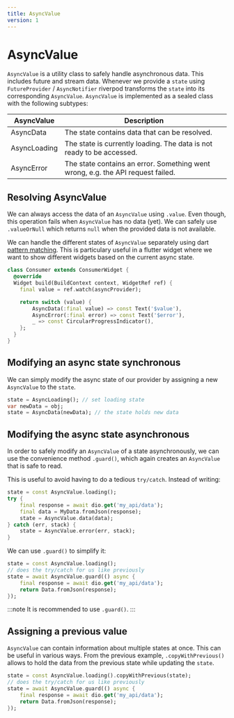 ```yaml
---
title: AsyncValue
version: 1
---
```


# AsyncValue

`AsyncValue` is a utility class to safely handle asynchronous data. This includes future and stream data.
Whenever we provide a `state` using `FutureProvider` / `AsyncNotifier` riverpod transforms the `state` into its corresponding `AsyncValue`.
`AsyncValue` is implemented as a sealed class with the following subtypes:

| AsyncValue    | Description |
| ---           | --- |
| AsyncData     | The state contains data that can be resolved. |
| AsyncLoading  | The state is currently loading. The data is not ready to be accessed. |
| AsyncError    | The state contains an error. Something went wrong, e.g. the API request failed. |


## Resolving AsyncValue
We can always access the data of an `AsyncValue` using `.value`.
Even though, this operation fails when `AsyncValue` has no data (yet). 
We can safely use `.valueOrNull` which returns `null` when the provided data is not available.

We can handle the different states of `AsyncValue` separately using dart [pattern matching](https://dart.dev/language/patterns).
This is particulary useful in a flutter widget where we want to show different widgets based on the current async state.

``` dart
class Consumer extends ConsumerWidget {
  @override
  Widget build(BuildContext context, WidgetRef ref) {
    final value = ref.watch(asyncProvider);

    return switch (value) {
        AsyncData(:final value) => const Text('$value'),
        AsyncError(:final error) => const Text('$error'),
        _ => const CircularProgressIndicator(),
    };
  }
}
```


## Modifying an async state synchronous
We can simply modify the async state of our provider by assigning a new `AsyncValue` to the `state`.

``` dart
state = AsyncLoading(); // set loading state
var newData = obj;
state = AsyncData(newData); // the state holds new data
```

## Modifying the async state asynchronous
In order to safely modify an `AsyncValue` of a state asynchronously, we can use the convenience method `.guard()`, which again creates an `AsyncValue` that is safe to read.

<!-- copy from api reference -->
This is useful to avoid having to do a tedious `try/catch`. Instead of writing:

``` dart 
state = const AsyncValue.loading();
try {
    final response = await dio.get('my_api/data');
    final data = MyData.fromJson(response);
    state = AsyncValue.data(data);
} catch (err, stack) {
    state = AsyncValue.error(err, stack);
}
``` 

We can use `.guard()` to simplify it:


``` dart 
state = const AsyncValue.loading();
// does the try/catch for us like previously
state = await AsyncValue.guard(() async {
    final response = await dio.get('my_api/data');
    return Data.fromJson(response);
});
```
<!-- end copy -->

:::note 
It is recommended to use `.guard()`.
:::


## Assigning a previous value

`AsyncValue` can contain information about multiple states at once. This can be useful in various ways.
From the previous example, `.copyWithPrevious()` allows to hold the data from the previous state while updating the `state`.

``` dart 
state = const AsyncValue.loading().copyWithPrevious(state);
// does the try/catch for us like previously
state = await AsyncValue.guard(() async {
    final response = await dio.get('my_api/data');
    return Data.fromJson(response);
});
```
